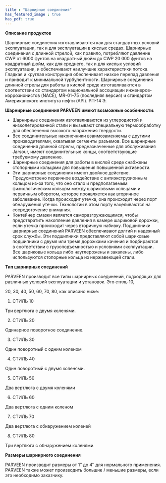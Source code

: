 ```yaml
---
title : "Шарнирные соединения"
has_featured_image : true
has_pdf: true
---
```


**Описание продуктов**

Шарнирные соединения изготавливаются как для стандартных условий эксплуатации, так и для эксплуатации в кислых средах. Шарнирные соединения с длинной стрелой, как правило, потребляют давление CWP от 6000 фунтов на квадратный дюйм до CWP 20 000 фунтов на квадратный дюйм, как для среднего, так и для кислых условий эксплуатации, и обеспечивают наилучшие характеристики потока. Гладкая и круглая конструкция обеспечивает низкое перепад давления и приводит к минимальной турбулентности. Шарнирные соединения длинной стрелы для работы в кислой среде изготавливаются в соответствии со стандартом национальной ассоциации инженеров-коррозионистов (NACE), MR-01–75 (последняя версия) и стандартом Американского института нефти (API). РП-14 Э.

**Шарнирные соединения PARVEEN имеют возможные особенности:**

* Шарнирные соединения изготавливаются из углеродистой и низколегированной стали и вызывают специальную термообработку для обеспечения высокого напряжения твердости.
* Все соединительные наконечники взаимозаменяемы с другими производителями, охватывая сегменты разъемов. Все шарнирные соединения длинной стрелы, предназначенные для обслуживания Jarsour, имеют соединительные концы, соответствующие требуемому давлению.
* Шарнирные соединения для работы в кислой среде снабжены стопорными кольцами для повышения повышенной активности.
* Эти шарнирные соединения имеют двойное действие. Предусмотрено первичное воздействие с антиэкструзионным кольцом из-за того, что оно стало и предполагаемым физиологическим кольцом между шариковыми кольцами и первичным оборотом, которое проявляется как вторичное заболевание. Когда происходит утечка, она происходит через порт обнаружения утечки. Технологии в этом порту нацеливаются на сосредоточение внимания.
* Контейнер смазки является саморазгружающимся, чтобы предотвратить накопление давления в камере шариковой дорожки, если утечка происходит через вторичную набивку. Подшипники шарнирных соединений PARVEEN обеспечивают долгий и надежный срок службы. Эти подшипники представляют собой шариковые подшипники с двумя или тремя дорожками качения и подбираются в соответствии с грузоподъемностью и условиями эксплуатации. Все шариковые кольца либо науглерожены и закалены, либо используются стопорные кольца из нержавеющей стали.

**Тип шарнирных соединений**

PARVEEN производит все типы шарнирных соединений, подходящих для различных условий эксплуатации и установок. Это стиль 10,

20, 30, 40, 50, 60, 70, 80, как описано ниже:

1. СТИЛЬ 10

Три вертлюга с двумя коленями.

2. СТИЛЬ 20

Одинарное поворотное соединение.

3. СТИЛЬ 30

Один поворотный с одним коленом

4. СТИЛЬ 40

Один поворотный с двумя коленями.

5. СТИЛЬ 50

Два вертлюга с двумя коленями

6. СТИЛЬ 60

Два вертлюга с одним коленом

7. СТИЛЬ 70

Два вертлюга с обнаружением коленей

8. СТИЛЬ 80

Три вертлюга с обнаружением коленями.

**Размеры шарнирного соединения**

PARVEEN производит размеры от 1″ до 4″ для нормального применения. PARVEEN также может производить большие / меньшие размеры, если это необходимо заказчику.